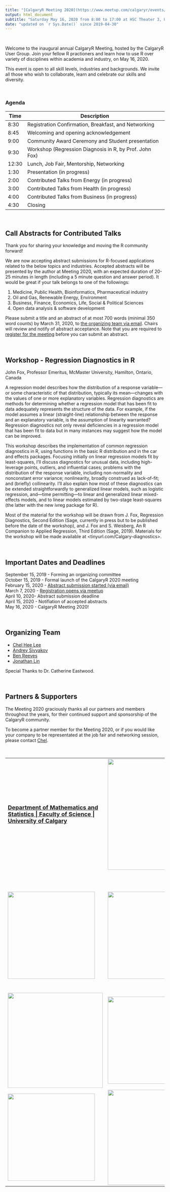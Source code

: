 ```yaml
---
title: "[CalgaryR Meeting 2020](https://www.meetup.com/calgaryr/events/269259717/){target='_blank'}"
output: html_document
subtitle: "Saturday May 16, 2020 from 8:00 to 17:00 at HSC Theater 3, University of Calgary"
date: "updated on `r Sys.Date()` since 2019-04-30"
---
```



<br>

Welcome to the inaugural annual CalgaryR Meeting, hosted by the CalgaryR User Group. Join your fellow R practioners and learn how to use R over variety of disciplines within academia and industry, on May 16, 2020.

This event is open to all skill levels, industries and backgrounds. We invite all those who wish to collaborate, learn and celebrate our skills and diversity.

<br>

### Agenda 

| Time  | Description |
|-------|----------------------------|
| 8:30  | Registration Confirmation, Breakfast, and Networking | 
| 8:45  | Welcoming and opening acknowledgement |
| 9:00  | Community Award Ceremony and Student presentation | 
| 9:30  | Workshop (Regression Diagnosis in R, by Prof. John Fox) | 
| 12:30 | Lunch, Job Fair, Mentorship, Networking | 
| 1:30  | Presentation (in progress) |  
| 2:00  | Contributed Talks from Energy (in progress) | 
| 3:00  | Contributed Talks from Health (in progress)| 
| 4:00  | Contributed Talks from Business (in progress)| 
| 4:30  | Closing |


<br>


## Call Abstracts for Contributed Talks

Thank you for sharing your knowledge and moving the R community forward!

We are now accepting abstract submissions for R-focused applications related to the below topics and industries. Accepted abstracts will be presented by the author at Meeting 2020, with an expected duration of 20-25 minutes in length (including a 5 minute question and answer period). It would be great if your talk belongs to one of the followings:

1. Medicine, Public Health, Bioinformatics, Pharmaceutical industry  
2. Oil and Gas, Renewable Energy, Environment 
3. Business, Finance, Economics, Life, Social & Political Sciences 
4. Open data analysis & software development  

Please submit a title and an abstract of at most 700 words (minimal 350 word counts) by March 31, 2020, to [the organizing team via email](mailto:chelhee.lee@ucalgary.ca).  Chairs will review and notify of abstract acceptance.  Note that you are required to [register for the meeting](https://www.meetup.com/calgaryr/events/269259717/){target="_blank"} before you can submit an abstract.

<br>


## Workshop - **Regression Diagnostics in R**

John Fox, Professor Emeritus, McMaster University, Hamilton, Ontario, Canada

A regression model describes how the distribution of a response variable---or some characteristic of that distribution, typically its mean---changes with the values of one or more explanatory variables. Regression diagnostics are methods for determining whether a regression model that has been fit to data adequately represents the structure of the data.  For example, if the model assumes a linear (straight-line) relationship between the response and an explanatory variable, is the assumption of linearity warranted? Regression diagnostics not only reveal deficiencies in a regression model that has been fit to data but in many instances may suggest how the model can be improved.

This workshop describes the implementation of common regression diagnostics in R, using functions in the basic R distribution and in the car and effects packages. Focusing initially on linear regression models fit by least-squares, I'll discuss diagnostics for unusual data, including high-leverage points, outliers, and influential cases; problems with the distribution of the response variable, including non-normality and nonconstant error variance; nonlinearity, broadly construed as lack-of-fit; and (briefly) collinearity. I'll also explain how most of these diagnostics can be extended straightforwardly to generalized linear models, such as logistic regression, and---time permitting---to linear and generalized linear mixed-effects models, and to linear models estimated by two-stage least-squares (the latter with the new ivreg package for R).

Most of the material for the workshop will be drawn from J. Fox, Regression Diagnostics, Second Edition (Sage, currently in press but to be published before the date of the workshop), and J. Fox and S. Weisberg, An R Companion to Applied Regression, Third Edition (Sage, 2019).  Materials for the workshop will be made available at <tinyurl.com/Calgary-diagnostics>.

<br>

## Important Dates and Deadlines

September 15, 2019 - Forming an organizing committee <br>
October 15, 2019 - Formal launch of the CalgaryR 2020 meeting <br>
February 15, 2020 - [Abstract submission started (via email)](mailto:chelhee.lee@ucalgary.ca)  <br>
March 7, 2020 - [Registration opens via meetup](https://www.meetup.com/calgaryr/events/269259717/){target="_blank"} <br>
April 10, 2020- Abstract submission deadline <br>
April 15, 2020 - Notifiation of accepted abstracts <br>
May 16, 2020 - CalgaryR Meeting 2020! <br>


<br>

## Organizing Team 

* [Chel Hee Lee](mailto:chelhee.lee@ucalgary.ca)
* [Andrey Sivyakov](mailto:asivyakov@suncor.com)
* [Ben Reeves](mailto:breeves@viewpointgroup.ca)
* [Jonathan Lin](mailto:hello@jonlin.ca)

Special Thanks to Dr. Catherine Eastwood.

<br> 

## Partners & Supporters

The Meeting 2020 graciously thanks all our partners and members throughout the years, for their continued support and sponsorship of the CalgaryR community.

To become a partner member for the Meeting 2020, or if you would like your company to be representated at the job fair and networking session, please contact [Chel](mailto:chelhee.lee@ucalgary.ca). 

<br>


<table>
<tr>
<td width="350">
<font size="4">  <b>[Department of Mathematics and Statistics | Faculty of Science | University of Calgary](http://math.ucalgary.ca/){target="_blank"}</b>  </font> 
</td>
<td width="400">
[![](./img/ucchi.jpg){width=350px}](https://cumming.ucalgary.ca/centres/centre-health-informatics){target="_blank"}
</td>
<td width="350">
[![](./img/RConsortium_Horizontal_Pantone.png){width=290px}](https://www.r-consortium.org/){target="_blank"}
</td>
</tr>


<tr> <td> &nbsp; </td> <td> </td> <td> </td> </tr>

<tr>
<td>
[![](./img/webhorizfulllarge.png){width=275px}](https://www.pims.math.ca/){target="_blank"}
</td>
<td>
[![](./img/medlior.png){width=275px}](https://www.medlior.com/?doing_wp_cron=1580355585.6735188961029052734375){target="_blank"}
</td>
<td>
[![](./img/viewpointgroup.png){width=350px}](https://www.viewpointresearch.ca/){target="_blank"}
</td>
</tr>

<tr>
<td>
[![](./img/ucbc.png){width=300px}](https://obrieniph.ucalgary.ca/research/centres-programs-research-groups-and-units/biostatistics-centre-ucbc){target="_blank"}
</td>
<td>
[![](./img/cybera.png){width=275px}](https://www.cybera.ca/){target="_blank"}
</td>
<td>
[![](./img/sas.png){width=275px}](https://www.sas.com/en_ca/home.html#){target="_blank"}
</td>
</tr>

<tr>
<td>
[![](./img/pydata.png){width=275}](https://www.meetup.com/PyData-Calgary/){target="_blank"}
</td>
<td>
[![](./img/rstudio.png){width=300px}](https://rstudio.com/){target="_blank"}
</td>
<td>
<!-- [![](./img/sas.png){width=300px}](https://www.sas.com/en_ca/home.html#){target="_blank"} -->
</td>
</tr>


</table>





